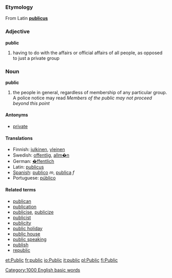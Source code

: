 ===Etymology===
From Latin '''[[publicus]]'''

===Adjective===
'''public'''

# having to do with the affairs or official affairs of all people, as opposed to just a private group

===Noun===
'''public'''

# the people in general, regardless of membership of any particular group. A police notice may read ''Members of the public may not proceed beyond this point''

====Antonyms====
*[[private]]

====Translations====

*Finnish: [[julkinen]], [[yleinen]]
*Swedish: [[offentlig]], [[allm�n]]
*German: [[�ffentlich]]
*Latin: [[publicus]]
*[[Spanish]]:  [[publico]] ''m'', [[publica]] ''f''
*Portuguese: [[público]]

====Related terms====
*[[publican]]
*[[publication]]
*[[publicise]], [[publicize]]
*[[publicist]]
*[[publicity]]
*[[public holiday]]
*[[public house]]
*[[public speaking]]
*[[publish]]
*[[republic]]

[[Category:1000 English basic words]]

[[et:Public]]
[[fr:public]]
[[io:Public]]
[[it:public]]
[[pl:Public]]
[[fi:Public]]